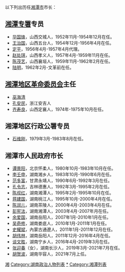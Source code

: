 以下列出历任[[湘潭市|湘潭市]]市长：
==[[湘潭专署|湘潭专署]]专员==
*[[华国锋|华国锋]]，山西交城人，1952年11月-1954年12月在任。
*[[王治国|王治国]]，山西五台人，1954年12月-1956年4月在任。
*[[定平|定平]]，1956年4月-1957年4月代理。
*[[赵处琪|赵处琪]]，山西孝义人，1957年4月-1959年11月在任。
*[[陈茂艺|陈茂艺]]，山西襄垣人，1959年11月-1962年2月在任。
*[[陆明|陆明]]，1962年2月-文革前在任。
==[[湘潭地区|湘潭地区]][[革命委员会|革命委员会]]主任==
*[[巫海清|巫海清]]
*[[孔安民|孔安民]]，浙江安吉人
*[[齐寿良|齐寿良]]，山西定襄人，1974年-1975年10月在任。
==湘潭地区行政公署专员==
*[[石维刚|石维刚]]，1979年3月-1983年8月在任。
==湘潭市人民政府市长==
*[[谭景阳|谭景阳]]，北京怀柔人，1980年10月-1983年10月在任。
*[[李壬申|李壬申]]，湖南湘乡人，1983年10月-1990年6月在任。
*[[范多富|范多富]]，甘肃永靖人，1990年6月-1992年3月在任。
*[[孔令志|孔令志]]，吉林德惠人，1992年3月-1995年2月在任。
*[[陈叔红|陈叔红]]，湖南湘潭人，1995年2月-1995年10月在任。
*[[蒋建国_(政治人物)|蒋建国]]，湖南桃江人，1995年10月-2000年4月在任。
*[[陈润儿|陈润儿]]，湖南茶陵人，2000年4月-2003年4月在任。
*[[彭宪法|彭宪法]]，湖南湘潭人，2003年4月-2007年月在任。
*[[余爱国|余爱国]]，湖南岳阳人，2007年1月-2010年1月在任。
*[[吴奇修|吴奇修]]，湖南娄底人，2010年1月-2011年1月在任。
*[[史耀斌|史耀斌]]，內蒙古通遼人，2011年1月-2011年12月在任。
*[[胡伟林|胡伟林]]，湖南岳阳人，2011年12月-2016年4月在任。
*[[谈文胜|谈文胜]]，湖南宁乡人，2016年4月-2019年3月在任。
*[[张迎春|张迎春]]（女），湖南长沙人，2019年3月-2021年7月在任。
*[[胡贺波|胡贺波]]，湖南华容人，2021年7月上任。

[[Category:中国市长列表|湘]]
[[Category:湖南政治人物列表|Category:湖南政治人物列表]]
[[Category:中华人民共和国湘潭市市长|*]]
[[Category:湘潭列表|Category:湘潭列表]]